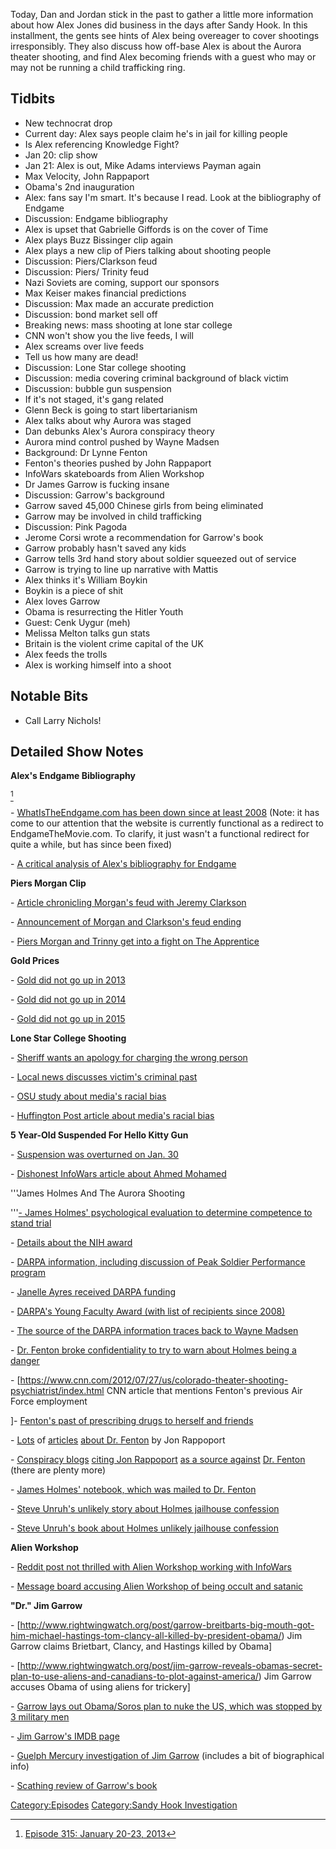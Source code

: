 {{DEFAULTSORT:
    #_EPISODE_0298:January 20-23, 2013
}}{{Episode
    | title             = January 20-23, 2013
    | caption           = Listen to this episode on [https://knowledgefight.libsyn.com/knowledge-fight-january-20-23-2013 Libsyn] [https://open.spotify.com/episode/14zvBsUHaXwt58TiTlM1DU Spotify], Read the [[Transcript/298: January 20-23, 2013|Unofficial Transcript]]
    | episodeNumber     = 298
    | length            = 02:21:57
    | airDate           = May 20, 2019
    | coverageStartDate = January 20, 2013
    | coverageEndDate   = January 23, 2013
    | episodeType       = [[:Category:Sandy Hook Investigation|Sandy Hook Investigation]]
    | appearance        = [[Mike Adams]], [[Denny Payman]], [[Max Velocity]], [[John Rappaport]], [[Gabrielle Giffords]], [[Buzz Bissinger]], [[Piers Morgan]], [[Jeremy Clarkson]], [[Max Keiser]], [[Glenn Beck]], [[Wayne Madsen]], [[Dr Lynne Fenton]], [[Dr James Garrow]], [[Jerome Corsi]], [[Jim Mattis]], [[William Boykin]], [[Cenk Uygur]], [[Melissa Melton]]
    | oocDrop           = I pee in my back yard
    | previousEpisode   = [[297: January 17-18, 2013]]
    | nextEpisode       = [[299: May 17-20, 2019]]
}}

{{Stub}}

Today, Dan and Jordan stick in the past to gather a little more information about how Alex Jones did business in the days after Sandy Hook. In this installment, the gents see hints of Alex being overeager to cover shootings irresponsibly. They also discuss how off-base Alex is about the Aurora theater shooting, and find Alex becoming friends with a guest who may or may not be running a child trafficking ring.

==Tidbits==

*New technocrat drop
*Current day: Alex says people claim he's in jail for killing people
*Is Alex referencing Knowledge Fight?
*Jan 20: clip show
*Jan 21: Alex is out, Mike Adams interviews Payman again
*Max Velocity, John Rappaport
*Obama's 2nd inauguration
*Alex: fans say I'm smart. It's because I read. Look at the bibliography of Endgame
*Discussion: Endgame bibliography
*Alex is upset that Gabrielle Giffords is on the cover of Time
*Alex plays Buzz Bissinger clip again
*Alex plays a new clip of Piers talking about shooting people
*Discussion: Piers/Clarkson feud
*Discussion: Piers/ Trinity feud
*Nazi Soviets are coming, support our sponsors
*Max Keiser makes financial predictions
*Discussion: Max made an accurate prediction
*Discussion: bond market sell off
*Breaking news: mass shooting at lone star college
*CNN won't show you the live feeds, I will
*Alex screams over live feeds
*Tell us how many are dead!
*Discussion: Lone Star college shooting
*Discussion: media covering criminal background of black victim
*Discussion: bubble gun suspension
*If it's not staged, it's gang related
*Glenn Beck is going to start libertarianism
*Alex talks about why Aurora was staged
*Dan debunks Alex's Aurora conspiracy theory
*Aurora mind control pushed by Wayne Madsen
*Background: Dr Lynne Fenton
*Fenton's theories pushed by John Rappaport
*InfoWars skateboards from Alien Workshop
*Dr James Garrow is fucking insane
*Discussion: Garrow's background
*Garrow saved 45,000 Chinese girls from being eliminated
*Garrow may be involved in child trafficking
*Discussion: Pink Pagoda
*Jerome Corsi wrote a recommendation for Garrow's book
*Garrow probably hasn't saved any kids
*Garrow tells 3rd hand story about soldier squeezed out of service
*Garrow is trying to line up narrative with Mattis
*Alex thinks it's William Boykin
*Boykin is a piece of shit
*Alex loves Garrow
*Obama is resurrecting the Hitler Youth
*Guest: Cenk Uygur (meh)
*Melissa Melton talks gun stats
*Britain is the violent crime capital of the UK
*Alex feeds the trolls
*Alex is working himself into a shoot

==Notable Bits==

*Call Larry Nichols!

==Detailed Show Notes==

'''Alex's Endgame Bibliography'''

<ref>[https://knowledgefight.com/research/2019/5/18/episode-315-january-20-23-2013 Episode 315: January 20-23, 2013]</ref>

- [https://web.archive.org/web/20080701000000*/www.whatistheendgame.com WhatIsTheEndgame.com has been down since at least 2008] (Note: it has come to our attention that the website is currently functional as a redirect to EndgameTheMovie.com. To clarify, it just wasn't a functional redirect for quite a while, but has since been fixed)

- [https://knowledgefight.com/business/2018/2/18/endgame-coverage-bibliography A critical analysis of Alex's bibliography for Endgame]

'''Piers Morgan Clip'''

- [https://www.theguardian.com/media/2004/mar/17/mediamonkey.pressandpublishing Article chronicling Morgan's feud with Jeremy Clarkson]

- [https://www.businessinsider.com/top-gear-host-jeremy-clarkson-ended-feud-with-piers-morgan-2015-3 Announcement of Morgan and Clarkson's feud ending]

- [https://www.youtube.com/watch?v=XemVEZptoZo Piers Morgan and Trinny get into a fight on The Apprentice]

'''Gold Prices'''

- [http://www.usagold.com/reference/goldprices/2013.html Gold did not go up in 2013]

- [http://www.usagold.com/reference/goldprices/2014.html Gold did not go up in 2014]

- [http://www.usagold.com/reference/goldprices/2015.html Gold did not go up in 2015]

'''Lone Star College Shooting'''

- [https://abc11.com/archive/8971310/ Sheriff wants an apology for charging the wrong person]

- [https://www.click2houston.com/news/hcso-man-22-charged-in-shooting-at-lone-star-college_20151124020324811 Local news discusses victim's criminal past]

- [https://news.osu.edu/white-mass-shooters-receive-sympathetic-media-treatment/ OSU study about media's racial bias]

- [https://www.huffpost.com/entry/when-the-media-treats-white-suspects-and-killers-better-than-black-victims_n_59c14adbe4b0f22c4a8cf212 Huffington Post article about media's racial bias]

'''5 Year-Old Suspended For Hello Kitty Gun'''

- [https://wnep.com/2013/01/30/school-board-erases-suspension-of-5-year-old-with-hello-kitty-gun/ Suspension was overturned on Jan. 30]

- [https://www.infowars.com/judge-clock-kid-family-could-be-charged-with-fraud-if-incident-is-proved-purposeful-hoax/ Dishonest InfoWars article about Ahmed Mohamed]

'''James Holmes And The Aurora Shooting

'''[https://schoolshooters.info/sites/default/files/James-Holmes-Psychiatric-Evaluation.pdf - James Holmes' psychological evaluation to determine competence to stand trial]

- [https://www.denverpost.com/2012/08/04/james-holmes-was-among-elite-in-neuroscience-before-aurora-theater-massacre/ Details about the NIH award]

- [https://www.darpa.mil/attachments/TestimonyArchived%20(May%2020%202009).pdf DARPA information, including discussion of Peak Soldier Performance program]

- [https://www.salk.edu/news-release/janelle-ayres-receives-young-faculty-award-from-darpa/ Janelle Ayres received DARPA funding]

- [https://www.darpa.mil/work-with-us/for-universities/young-faculty-award DARPA's Young Faculty Award (with list of recipients since 2008)]

- [https://www.sott.net/article/248803-Wayne-Madsen-James-Holmes-Family-Tied-To-DARPA-And-Mind-Manipulation-Work The source of the DARPA information traces back to Wayne Madsen]

- [https://www.denverpost.com/2015/06/16/aurora-theater-shooting-gunman-told-doctor-you-cant-kill-everyone/ Dr. Fenton broke confidentiality to try to warn about Holmes being a danger]

- [https://www.cnn.com/2012/07/27/us/colorado-theater-shooting-psychiatrist/index.html CNN article that mentions Fenton's previous Air Force employment

]- [https://www.mdedge.com/psychiatry/article/55528/deep-dark-past-dr-lynne-fenton Fenton's past of prescribing drugs to herself and friends]

- [https://www.infowars.com/aurora-phase-2-dr-lynne-fenton-the-batman-killer-the-drugs-and-the-drug-money/ Lots] of [https://www.infowars.com/james-holmes-psychiatrist-lawyers-up/ articles] [https://web.archive.org/web/20121102064141/https://jonrappoport.wordpress.com/2012/07/28/dr-fenton-what-psychiatric-drugs-did-you-give-james-holmes/ about Dr. Fenton] by Jon Rappoport

- [https://www.globalresearch.ca/the-best-reason-to-not-execute-james-holmes-he-may-have-been-a-victim-of-both-medical-and-legal-malpractice/5464363 Conspiracy blogs] [https://www.naturalnews.com/036648_Dr_Lynne_Fenton_psychiatric_drugs_James_Holmes.html citing Jon Rappoport] [http://www.robertscottbell.com/government/james-holmes-psychiatrist-lawyers-up-by-jon-rappoport/ as a source against] [https://www.lewrockwell.com/2012/12/jon-rappoport/here-come-the-grief-counselors-over-the-hill-pouring-into-newtownconnecticut/ Dr. Fenton] (there are plenty more)

- [https://schoolshooters.info/sites/default/files/James_Holmes_notebook.pdf James Holmes' notebook, which was mailed to Dr. Fenton]

- [https://www.westword.com/news/james-holmes-inmates-strange-tale-of-confession-and-suicide-efforts-5861525 Steve Unruh's unlikely story about Holmes jailhouse confession]

- [https://www.amazon.com/Truth-Massacre-Cinema-Aurora-Colorado/dp/1628570830 Steve Unruh's book about Holmes unlikely jailhouse confession]

'''Alien Workshop'''

- [https://www.reddit.com/r/skateboarding/comments/1783ue/alien_workshop_collab_decks_with_alex_jones/ Reddit post not thrilled with Alien Workshop working with InfoWars]

- [http://www.evilyoshida.com/thread-1193.html Message board accusing Alien Workshop of being occult and satanic]

'''"Dr." Jim Garrow'''

- [http://www.rightwingwatch.org/post/garrow-breitbarts-big-mouth-got-him-michael-hastings-tom-clancy-all-killed-by-president-obama/) Jim Garrow claims Brietbart, Clancy, and Hastings killed by Obama]

- [http://www.rightwingwatch.org/post/jim-garrow-reveals-obamas-secret-plan-to-use-aliens-and-canadians-to-plot-against-america/) Jim Garrow accuses Obama of using aliens for trickery]

- [http://www.rightwingwatch.org/post/the-obama-soros-conspiracy-to-nuke-america-and-kill-300-million-people-exposed/ Garrow lays out Obama/Soros plan to nuke the US, which was stopped by 3 military men]

- [https://www.imdb.com/name/nm7543735/?ref_=nmbio_bio_nm Jim Garrow's IMDB page]

- [https://www.guelphmercury.com/living-story/2679344-the-life-of-guelph-s-jim-garrow-he-s-garnered-wide-interest-praise-and-criticism-for-his-pink-pagoda-child-rescue-operation/ Guelph Mercury investigation of Jim Garrow] (includes a bit of biographical info)

- [http://research-china.blogspot.com/2012/03/review-of-jim-garrows-pink-pagoda.html Scathing review of Garrow's book]

[[Category:Episodes]]
[[Category:Sandy Hook Investigation]]
